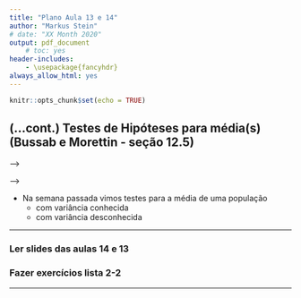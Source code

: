 ```yaml
---
title: "Plano Aula 13 e 14"
author: "Markus Stein"
# date: "XX Month 2020"
output: pdf_document
    # toc: yes
header-includes:
    - \usepackage{fancyhdr}
always_allow_html: yes
---
```

\addtolength{\headheight}{0.0cm} 
\pagestyle{fancyplain} 
\lhead{\includegraphics[height=1.5cm]{LogoIME.png}}
\rhead{\includegraphics[height=1.5cm]{images.jpeg}}
\chead{UNIVERSIDADE FEDERAL DO RIO GRANDE DO SUL \\
INSTITUTO DE MATEMÁTICA E ESTATÍSTICA \\
DEPARTAMENTO DE ESTATÍSTICA \\
\vspace{0.3cm}
MAT02215 - Estatística Geral 2 - 2020/1
}
\renewcommand{\headrulewidth}{0pt} 


```r
knitr::opts_chunk$set(echo = TRUE)
```

## (...cont.) Testes de Hipóteses para média(s) (Bussab e Morettin - seção 12.5)
<!-- * Podemos utilizar **intervalos de confiança** para **tomar decisões**? Sim.   -->
<!--     + Decisões acerca de valores possíveis para parâmetros: médias, variâncias e proporções, ... -->

<!-- * O **Teste de hipóteses** é uma "máquina" de decisões, um mecanismo para se construir hipóteses e decidir sobre afirmações sobre possíveis valores para um parâmetro (usando uma regra probabilística e dados amostrais). -->

<!-- \vspace{0.5cm} -->

<!-- * Exemplo: Devo manter ou não uma operação financeira com base no retorno médio dos útlimos meses? -->
<!--     + Qual o estimador pontual "natural" para o problema? E como construir um IC? -->
<!--     + Como criar uma regra para tomar essa decisão? -->

<!-- <!-- \vspace{0.5cm} --> -->

<!-- ## Hipóteses estatísticas -->
<!-- * São **afirmações acerca de parâmetros**. -->
<!--     + Exemplo: o salário médio, $\mu$, na empresa A é superior a 2 salários mínimos (s.m.), ou seja,  -->
<!--     + em termos do parêmetro, $\mu \leq 2 s.m.$ ou $\mu > 2s.m.$.  -->

<!-- * Hipótese **nula** ($H_0$) *versus* hipótese **alternativa** ($H_1$ ou $H_A$). -->
<!--     + Hipoteses são subconjuntos dos possíveis valores para um parâmetro de interesse $\theta$. -->
<!--     + Devem ser complementares. *($H_0: \theta \leq \theta_0$ contra $H_1: \theta > \theta_0$, ou $H_0: \theta \geq \theta_0$ contra $H_1: \theta < \theta_0$ ou $H_0: \theta = \theta_0$ contra $H_1: \theta \neq \theta_0$)*. -->

<!-- * Teste **unilateral** (quando $H_1: \theta < \theta_0$ ou $H_1: \theta > \theta_0$) *versus* **bilateral** ($H_1: \theta \neq \theta_0$). -->

<!-- <!-- \vspace{0.5cm} --> -->

<!-- ## Erros de decisão e procedimento do Teste (Bussab e Morettin - seção 12.3) -->
<!-- * Erro tipo I: rejeitar $H_0$ quando $H_0$ for verdadeira.  -->
<!--     + Exemplo: seria afirmar que o salário na empresa A é maior do que $2 s.m.$ com base na amostra, quando na realidade o salário médio é menor.  -->
<!-- *(nesse caso tivemos o "azar" de ter coletado uma amostra extrema mesmo $H_0$ sendo verdade)* -->
<!--     + É o erro que priorizamos. -->
<!-- * Erro tipo II: "aceitar" $H_0$ quando $H_0$ for falsa. -->


<!-- ### Probabilidade de Erro  -->
<!-- * $\alpha = P(Erro \: I) = P( \left.``rejeitar \: H_0" \right| ``H_0 \: verdadeiro")$.   -->
<!--     + $\alpha$ é também denominado **nível de significância**.   -->
<!-- * $\beta = P(Erro \: II) = P( \left.``não \: rejeitar \: H_0" \right| ``H_0 \: falsa")$.   -->
<!--     + $1 - \beta$ é também denominado **poder do teste**. -->


<!-- ### Região crítica (Região de rejeição) -->
<!-- É o conjunto de valores para a estatística de teste em que rejeitaremos a hipótese nula.   -->

<!-- * Por exemplo, $RC = \left\{ \overline X > \overline x_{crítico} \right\}$ se $H_0: \mu \leq 2s.m.$.   -->
<!-- * Depende das hipóteses e "vai na mesma direção" da hipótese alternativa. -->

<!-- \vspace{0.5cm} -->

<!-- ## Passo a passo para a construção de um Teste de hipóteses (Bussab e Morettin - seção 12.4) -->
<!-- 1. **Definir hipóteses** acerca do parâmetro de interesse.   -->
<!-- *($H_0: \theta = \theta_0$, $H_0: \theta \geq \theta_0$, ou $H_0: \theta \leq \theta_0$ )* -->
<!-- 2. Escolher qual a **estatística de teste** adequada. *($z_{calc}$, $t_{calc}$, ...)* -->
<!-- 3. Fixar $\alpha$ e construir a **região crítica**. -->
<!-- 4. **Calcular a estatística de teste** usando os valores da amostra observada. -->
<!-- 5. Tomar **decisão e conclusão** sobre o problema. -->

<!-- \vspace{0.5cm} -->

* Na semana passada vimos testes para a média de uma população
    + com variância conhecida
    + com variância desconhecida

<!-- Sob $H_0$, supomos que $X_1, \ldots, X_n$ são uma amostra aleatória de $X \sim Normal(\mu_0, \sigma^2)$$ então -->
<!-- $$Z_{calc} =  \frac{\overline X - \mu_0}{\sqrt{\frac{\sigma^2}{n}}} \sim Normal(0,1)$$ -->

<!-- * Como construir a região crítica $RC$?   -->
<!-- *(Depende das hipóteses, $H_1: \mu < \mu_0$, $H_1: \mu > \mu_0$ ou $H_1: \mu \neq \mu_0$)* -->

<!-- * Para quais valores de $Z_{calc}$ rejeitamos $H_0$?   -->
<!-- *(Respectivamente $RC = \left\{ z_{calc} < -z_{tab} \right\}$, ou $RC = \left\{ z_{calc} > z_{tab} \right\}$ ou $RC = \left\{ \left| z_{calc} \right| > z_{tab} \right\}$)* -->

<!-- * Como encontrar $z_{tab}$ para $\alpha$ fixado?  -->

<!-- \vspace{0.5cm} -->

***
### Ler slides das aulas 14 e 13
### Fazer exercícios lista 2-2
<!-- ### Fazer avaliação parcial da área 1 - vale nota!!! -->
***

